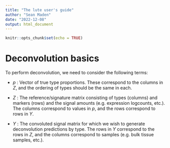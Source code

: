 ```yaml
---
title: "The lute user's guide"
author: "Sean Maden"
date: "2022-12-08"
output: html_document
---
```


```r
knitr::opts_chunk$set(echo = TRUE)
```

# Deconvolution basics

To perform deconvolution, we need to consider the following terms:

* $p$ : Vector of true type proportions. These correspond to the columns in $Z$, 
and the ordering of types should be the same in each.

* $Z$ : The reference/signature matrix consisting of types (columns) and markers (rows)
and the signal amounts (e.g. expression logcounts, etc.). The columns correspond to
values in $p$, and the rows correspond to rows in $Y$.

* $Y$ : The convoluted signal matrix for which we wish to generate deconvolution 
predictions by type. The rows in $Y$ correspond to the rows in $Z$, and the columns
correspond to samples (e.g. bulk tissue samples, etc.).
